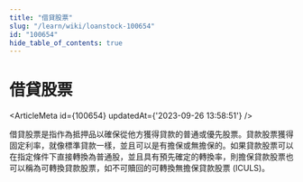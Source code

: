 ```yaml
---
title: "借貸股票"
slug: "/learn/wiki/loanstock-100654"
id: "100654"
hide_table_of_contents: true
---
```



# 借貸股票

<ArticleMeta id={100654} updatedAt={'2023-09-26 13:58:51'} />
<div className='border-solid border-b border-t-0 my-4 border-[var(--ifm-color-gray-300)]' />

借貸股票是指作為抵押品以確保從他方獲得貸款的普通或優先股票。貸款股票獲得固定利率，就像標準貸款一樣，並且可以是有擔保或無擔保的。如果貸款股票可以在指定條件下直接轉換為普通股，並且具有預先確定的轉換率，則擔保貸款股票也可以稱為可轉換貸款股票，如不可贖回的可轉換無擔保貸款股票 (ICULS)。

